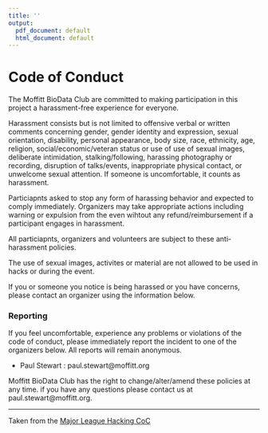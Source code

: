 ```yaml
---
title: ''
output:
  pdf_document: default
  html_document: default
---
```


<!-- <div style="margin-bottom:50px;"> -->
<!-- </div> -->

<!-- \begin{center} -->
<!-- \includegraphics[width=30mm]{../logos/boom.png} -->
<!-- \end{center} -->

\center 

# Code of Conduct

<!-- <center> <h1>Code of Conduct</h1> </center> -->

The Moffitt BioData Club  are committed to making participation in this project a harassment-free experience for everyone.

Harassment consists but is not limited to offensive verbal or written comments concerning gender, gender identity and expression, sexual orientation, disability, personal appearance, body size, race, ethnicity, age, religion, social/economic/veteran status or use of use of sexual images, deliberate intimidation, stalking/following, harassing photography or recording, disruption of talks/events, inappropriate physical contact, or unwelcome sexual attention. If someone is uncomfortable, it counts as harassment. 

Particiapnts asked to stop any form of harassing behavior and expected to comply immediately. Organizers may take appropriate actions including warning or expulsion from the even wihtout any refund/reimbursement if a participant engages in harassment. 

All particiapnts, organizers and volunteers are subject to these anti-harassment policies. 

The use of sexual images, activites or material are not allowed to be used in hacks or during the event. 

If you or someone you notice is being harassed or you have concerns, please contact an organizer using the information below. 

### Reporting 

If you feel uncomfortable, experience any problems or violations of the code of conduct, please immediately report the incident to one of the organizers below. All reports will remain anonymous. 

* Paul Stewart : paul.stewart@moffitt.org

Moffitt BioData Club has the right to change/alter/amend these policies at any time. if you have any questions please contact us at paul.stewart@moffitt.org.

---

Taken from the [Major League Hacking CoC](https://static.mlh.io/docs/mlh-code-of-conduct.pdf)


